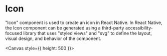 
<Meta title="components/Icon" />

# Icon

"Icon" component is used to create an icon in React Native. In React Native, the Icon component can be generated using a third-party accessibility-focused library that uses "styled views" and "svg" to define the layout, visual design, and behavior of the component.

<Canvas style={{ height: 500 }}>
  <Story id="stories-media-and-icons-icons--all-icons" />
</Canvas>
